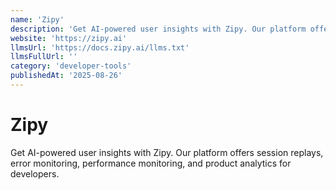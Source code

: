 ```yaml
---
name: 'Zipy'
description: 'Get AI-powered user insights with Zipy. Our platform offers session replays, error monitoring, performance monitoring, and product analytics for developers.'
website: 'https://zipy.ai'
llmsUrl: 'https://docs.zipy.ai/llms.txt'
llmsFullUrl: ''
category: 'developer-tools'
publishedAt: '2025-08-26'
---
```


# Zipy

Get AI-powered user insights with Zipy. Our platform offers session replays, error monitoring, performance monitoring, and product analytics for developers.
